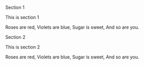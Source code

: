 Section 1

This is section 1


Roses are red,
Violets are blue,
Sugar is sweet,
And so are you.

Section 2

This is section 2


Roses are red,
Violets are blue,
Sugar is sweet,
And so are you.

